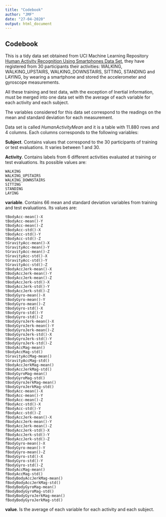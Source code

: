 ---
title: "Codebook"
author: "JMF"
date: "27-04-2020"
output: html_document
---

## Codebook

This is a tidy data set obtained from UCI Machine Learning Repository [Human Activity Recognition Using Smartphones Data Set](http://archive.ics.uci.edu/ml/datasets/Human+Activity+Recognition+Using+Smartphones), they have registered from 30 participants their activities: WALKING, WALKING_UPSTAIRS, WALKING_DOWNSTAIRS, SITTING, STANDING and LAYING, by wearing a smartphone and stored the accelerometer and gyroscope measurements.

All these training and test data, with the exception of Inertial information, must be merged into one data set  with the average of each variable for each activity and each subject.

The variables considered for this data set correspond to the readings on the mean and standard deviation for each measurement.

Data set is called *HumanActivityMean* and it is a table with 11.880 rows and 4 columns. Each columns corresponds to the following variables:

**Subject**. Contains values that correspond to the 30 participants of training or test evaluations. It varies between 1 and 30.

**Activity**. Contains labels from 6 different activities evaluated at training or test evaluations. Its possible values are:

    WALKING
    WALKING_UPSTAIRS
    WALKING_DOWNSTAIRS
    SITTING
    STANDING
    LAYING

**variable**. Contains 66 mean and standard deviation variables from training and test evaluations. Its values are:

    tBodyAcc-mean()-X
    tBodyAcc-mean()-Y
    tBodyAcc-mean()-Z
    tBodyAcc-std()-X
    tBodyAcc-std()-Y
    tBodyAcc-std()-Z
    tGravityAcc-mean()-X
    tGravityAcc-mean()-Y
    tGravityAcc-mean()-Z
    tGravityAcc-std()-X
    tGravityAcc-std()-Y
    tGravityAcc-std()-Z
    tBodyAccJerk-mean()-X
    tBodyAccJerk-mean()-Y
    tBodyAccJerk-mean()-Z
    tBodyAccJerk-std()-X
    tBodyAccJerk-std()-Y
    tBodyAccJerk-std()-Z
    tBodyGyro-mean()-X
    tBodyGyro-mean()-Y
    tBodyGyro-mean()-Z
    tBodyGyro-std()-X
    tBodyGyro-std()-Y
    tBodyGyro-std()-Z
    tBodyGyroJerk-mean()-X
    tBodyGyroJerk-mean()-Y
    tBodyGyroJerk-mean()-Z
    tBodyGyroJerk-std()-X
    tBodyGyroJerk-std()-Y
    tBodyGyroJerk-std()-Z
    tBodyAccMag-mean()
    tBodyAccMag-std()
    tGravityAccMag-mean()
    tGravityAccMag-std()
    tBodyAccJerkMag-mean()
    tBodyAccJerkMag-std()
    tBodyGyroMag-mean()
    tBodyGyroMag-std()
    tBodyGyroJerkMag-mean()
    tBodyGyroJerkMag-std()
    fBodyAcc-mean()-X
    fBodyAcc-mean()-Y
    fBodyAcc-mean()-Z
    fBodyAcc-std()-X
    fBodyAcc-std()-Y
    fBodyAcc-std()-Z
    fBodyAccJerk-mean()-X
    fBodyAccJerk-mean()-Y
    fBodyAccJerk-mean()-Z
    fBodyAccJerk-std()-X
    fBodyAccJerk-std()-Y
    fBodyAccJerk-std()-Z
    fBodyGyro-mean()-X
    fBodyGyro-mean()-Y
    fBodyGyro-mean()-Z
    fBodyGyro-std()-X
    fBodyGyro-std()-Y
    fBodyGyro-std()-Z
    fBodyAccMag-mean()
    fBodyAccMag-std()
    fBodyBodyAccJerkMag-mean()
    fBodyBodyAccJerkMag-std()
    fBodyBodyGyroMag-mean()
    fBodyBodyGyroMag-std()
    fBodyBodyGyroJerkMag-mean()
    fBodyBodyGyroJerkMag-std()

**value**. Is the average of each variable for each activity and each subject.

